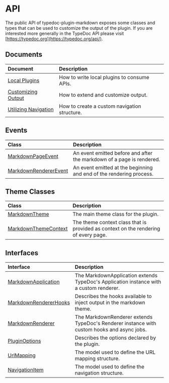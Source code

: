 # API

The public API of typedoc-plugin-markdown exposes some classes and types that can be used to customize the output of the plugin.
If you are interested more generally in the TypeDoc API please visit [https://typedoc.org](https://typedoc.org/api/).

## Documents

| Document | Description |
| :------ | :------ |
| [Local Plugins](/api-docs/Document.Local-Plugins.mdx) | How to write local plugins to consume APIs. |
| [Customizing Output](/api-docs/Document.Customizing-Output.mdx) | How to extend and customize output. |
| [Utilizing Navigation](/api-docs/Document.Utilizing-Navigation.mdx) | How to create a custom navigation structure. |

## Events

| Class | Description |
| :------ | :------ |
| [MarkdownPageEvent](/api-docs/Class.MarkdownPageEvent.mdx) | An event emitted before and after the markdown of a page is rendered. |
| [MarkdownRendererEvent](/api-docs/Class.MarkdownRendererEvent.mdx) | An event emitted at the beginning and end of the rendering process. |

## Theme Classes

| Class | Description |
| :------ | :------ |
| [MarkdownTheme](/api-docs/Class.MarkdownTheme.mdx) | The main theme class for the plugin. |
| [MarkdownThemeContext](/api-docs/Class.MarkdownThemeContext.mdx) | The theme context class that is provided as context on the rendering of every page. |

## Interfaces

| Interface | Description |
| :------ | :------ |
| [MarkdownApplication](/api-docs/Interface.MarkdownApplication.mdx) | The MarkdownApplication extends TypeDoc's Application instance with a custom renderer. |
| [MarkdownRendererHooks](/api-docs/Interface.MarkdownRendererHooks.mdx) | Describes the hooks available to inject output in the markdown theme. |
| [MarkdownRenderer](/api-docs/Interface.MarkdownRenderer.mdx) | The MarkdownRenderer extends TypeDoc's Renderer instance with custom hooks and async jobs. |
| [PluginOptions](/api-docs/Interface.PluginOptions.mdx) | Describes the options declared by the plugin. |
| [UrlMapping](/api-docs/Interface.UrlMapping.mdx) | The model used to define the URL mapping structure. |
| [NavigationItem](/api-docs/Interface.NavigationItem.mdx) | The model used to define the navigation structure. |
